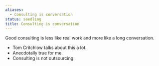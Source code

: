 ```yaml
---
aliases:
  - Consulting is conversation
status: seedling
title: Consulting is conversation
---
```

Good consulting is less like real work and more like a long conversation.

- Tom Critchlow talks about this a lot.
- Anecdotally true for me.
- Consulting is not outsourcing.

